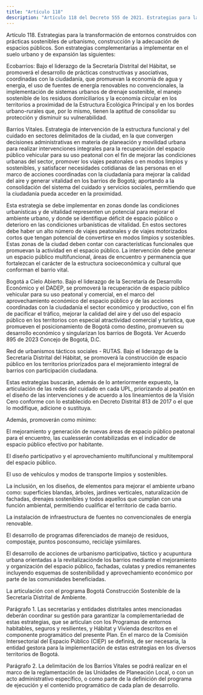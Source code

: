 ```yaml
---
title: "Artículo 118"
description: "Artículo 118 del Decreto 555 de 2021. Estrategias para la transformación de entornos construidos con prácticas sostenibles de urbanismo..."
---
```


Artículo 118. Estrategias para la transformación de entornos construidos con prácticas sostenibles de urbanismo, construcción y la adecuación de espacios públicos. Son estrategias complementarias a implementar en el suelo urbano y de expansión las siguientes:
 
Ecobarrios: Bajo el liderazgo de la Secretaría Distrital del Hábitat, se promoverá el desarrollo de prácticas constructivas y asociativas, coordinadas con la ciudadanía, que promuevan la economía de agua y energía, el uso de fuentes de energía renovables no convencionales, la implementación de sistemas urbanos de drenaje sostenible, el manejo sostenible de los residuos domiciliarios y la economía circular en los territorios a proximidad de la Estructura Ecológica Principal y en los bordes urbano-rurales que, por lo mismo, tienen la aptitud de consolidar su protección y disminuir su vulnerabilidad.
 
Barrios Vitales. Estrategia de intervención de la estructura funcional y del cuidado en sectores delimitados de la ciudad, en la que convergen decisiones administrativas en materia de planeación y movilidad urbana para realizar intervenciones integrales para la recuperación del espacio público vehicular para su uso peatonal con el fin de mejorar las condiciones urbanas del sector, promover los viajes peatonales o en modos limpios y sostenibles, y satisfacer necesidades cotidianas de las personas en el marco de acciones coordinadas con la ciudadanía para mejorar la calidad del aire y generar vitalidad en los barrios de Bogotá; aportando a la consolidación del sistema del cuidado y servicios sociales, permitiendo que la ciudadanía pueda acceder en la proximidad.
 
Esta estrategia se debe implementar en zonas donde las condiciones urbanísticas y de vitalidad representen un potencial para mejorar el ambiente urbano, y donde se identifique déficit de espacio público o deterioro en las condiciones urbanísticas de vitalidad.
En estos sectores debe haber un alto número de viajes peatonales y de viajes motorizados cortos que tengan potencial de convertirse en modos limpios y sostenibles. Estas zonas de la ciudad deben contar con características funcionales que promuevan la actividad en el espacio público. La intervención debe generar un espacio público multifuncional, áreas de encuentro y permanencia que fortalezcan el carácter de la estructura socioeconómica y cultural que conforman el barrio vital.
 
Bogotá a Cielo Abierto. Bajo el liderazgo de la Secretaría de Desarrollo Económico y el DADEP, se promoverá la recuperación de espacio público vehicular para su uso peatonal y comercial, en el marco del aprovechamiento económico del espacio público y de las acciones coordinadas con la ciudadanía el sector económico y productivo, con el fin de pacificar el tráfico, mejorar la calidad del aire y del uso del espacio público en los territorios con especial atractividad comercial y turística, que promueven el posicionamiento de Bogotá como destino, promueven su desarrollo económico y singularizan los barrios de Bogotá.
Ver Acuerdo 895 de 2023 Concejo de Bogotá, D.C.
 
Red de urbanismos tácticos sociales - RUTAS. Bajo el liderazgo de la Secretaría Distrital del Hábitat, se promoverá la construcción de espacio público en los territorios priorizados para el mejoramiento integral de barrios con participación ciudadana.
 
Estas estrategias buscarán, además de lo anteriormente expuesto, la articulación de las redes del cuidado en cada UPL, priorizando al peatón en el diseño de las intervenciones y de acuerdo a los lineamientos de la Visión Cero conforme con lo establecido en Decreto Distrital 813 de 2017 o el que lo modifique, adicione o sustituya.
 
Además, promoverán como mínimo:
 
El mejoramiento y generación de nuevas áreas de espacio público peatonal para el encuentro, las cualesserán contabilizadas en el indicador de espacio público efectivo por habitante.
 
El diseño participativo y el aprovechamiento multifuncional y multitemporal del espacio público.
 
El uso de vehículos y modos de transporte limpios y sostenibles.
 
La inclusión, en los diseños, de elementos para mejorar el ambiente urbano como: superficies blandas, árboles, jardines verticales, naturalización de fachadas, drenajes sostenibles y todos aquellos que cumplan con una función ambiental, permitiendo cualificar el territorio de cada barrio.
 
La instalación de infraestructura de fuentes no convencionales de energía renovable.
 
El desarrollo de programas diferenciados de manejo de residuos, compostaje, puntos posconsumo, reciclaje ysimilares.
 
El desarrollo de acciones de urbanismo participativo, táctico y acupuntura urbana orientadas a la revitalizaciónde los barrios mediante el mejoramiento y organización del espacio público, fachadas, culatas y predios remanentes incluyendo esquemas de sostenibilidad y aprovechamiento económico por parte de las comunidades beneficiadas.
 
La articulación con el programa Bogotá Construcción Sostenible de la Secretaría Distrital de Ambiente.
 
Parágrafo 1. Las secretarías y entidades distritales antes mencionadas deberán coordinar su gestión para garantizar la complementariedad de estas estrategias, que se articulan con los Programas de entornos habitables, seguros y resilientes, y Hábitat y Vivienda descritos en el componente programático del presente Plan. En el marco de la Comisión Intersectorial del Espacio Público (CIEP) se definirá, de ser necesaria, la entidad gestora para la implementación de estas estrategias en los diversos territorios de Bogotá.
 
Parágrafo 2. La delimitación de los Barrios Vitales se podrá realizar en el marco de la reglamentación de las Unidades de Planeación Local, o con un acto administrativo específico, o como parte de la definición del programa de ejecución y el contenido programático de cada plan de desarrollo.
